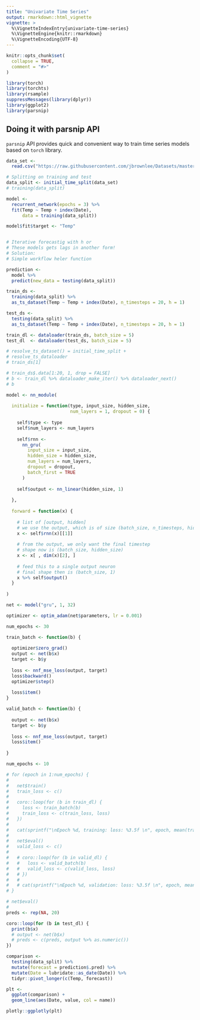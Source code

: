 ```yaml
---
title: "Univariate Time Series"
output: rmarkdown::html_vignette
vignette: >
  %\VignetteIndexEntry{univariate-time-series}
  %\VignetteEngine{knitr::rmarkdown}
  %\VignetteEncoding{UTF-8}
---
```


```r
knitr::opts_chunk$set(
  collapse = TRUE,
  comment = "#>"
)
```

```r
library(torch)
library(torchts)
library(rsample)
suppressMessages(library(dplyr))
library(ggplot2)
library(parsnip)
```

## Doing it with parsnip API

`parsnip` API provides quick and convenient way to train time series models based on `torch` library.

```r
data_set <-
  read.csv("https://raw.githubusercontent.com/jbrownlee/Datasets/master/daily-min-temperatures.csv")

# Splitting on training and test
data_split <- initial_time_split(data_set)
# training(data_split)
```


```r
model <- 
  recurrent_network(epochs = 3) %>% 
  fit(Temp ~ Temp + index(Date), 
      data = training(data_split))

model$fit$target <- "Temp"


# Iterative forecastig with h or 
# These models gets lags in another form!
# Solution: 
# Simple workflow heler function

prediction <- 
  model %>% 
  predict(new_data = testing(data_split))
```


```r
train_ds <- 
  training(data_split) %>% 
  as_ts_dataset(Temp ~ Temp + index(Date), n_timesteps = 20, h = 1)

test_ds <- 
  testing(data_split) %>% 
  as_ts_dataset(Temp ~ Temp + index(Date), n_timesteps = 20, h = 1)

train_dl <- dataloader(train_ds, batch_size = 5)
test_dl  <- dataloader(test_ds, batch_size = 5)
```


```r
# resolve_ts_dataset() = initial_time_split + 
# resolve_ts_dataloader
# train_ds[1]

# train_ds$.data[1:20, 1, drop = FALSE]
# b <- train_dl %>% dataloader_make_iter() %>% dataloader_next()
# b
```

```r
model <- nn_module(
  
  initialize = function(type, input_size, hidden_size, 
                        num_layers = 1, dropout = 0) {
    
    self$type <- type
    self$num_layers <- num_layers
    
    self$rnn <-
      nn_gru(
        input_size = input_size,
        hidden_size = hidden_size,
        num_layers = num_layers,
        dropout = dropout,
        batch_first = TRUE
      )
   
    self$output <- nn_linear(hidden_size, 1)
    
  },
  
  forward = function(x) {
    
    # list of [output, hidden]
    # we use the output, which is of size (batch_size, n_timesteps, hidden_size)
    x <- self$rnn(x)[[1]]
    
    # from the output, we only want the final timestep
    # shape now is (batch_size, hidden_size)
    x <- x[ , dim(x)[2], ]
    
    # feed this to a single output neuron
    # final shape then is (batch_size, 1)
    x %>% self$output() 
  }
  
)

net <- model("gru", 1, 32)
```

```r
optimizer <- optim_adam(net$parameters, lr = 0.001)

num_epochs <- 30

train_batch <- function(b) {
  
  optimizer$zero_grad()
  output <- net(b$x)
  target <- b$y
  
  loss <- nnf_mse_loss(output, target)
  loss$backward()
  optimizer$step()
  
  loss$item()
}

valid_batch <- function(b) {
  
  output <- net(b$x)
  target <- b$y
  
  loss <- nnf_mse_loss(output, target)
  loss$item()
  
}

num_epochs <- 10 

# for (epoch in 1:num_epochs) {
#   
#   net$train()
#   train_loss <- c()
#   
#   coro::loop(for (b in train_dl) {
#     loss <- train_batch(b)
#     train_loss <- c(train_loss, loss)
#   })
#   
#   cat(sprintf("\nEpoch %d, training: loss: %3.5f \n", epoch, mean(train_loss)))
#   
#   net$eval()
#   valid_loss <- c()
#   
#   # coro::loop(for (b in valid_dl) {
#   #   loss <- valid_batch(b)
#   #   valid_loss <- c(valid_loss, loss)
#   # })
#   # 
#   # cat(sprintf("\nEpoch %d, validation: loss: %3.5f \n", epoch, mean(valid_loss)))
# }

```

```r
# net$eval()
# 
preds <- rep(NA, 20)

coro::loop(for (b in test_dl) {
  print(b$x)
  # output <- net(b$x)
  # preds <- c(preds, output %>% as.numeric())
})

```

```r

comparison <-
  testing(data_split) %>%
  mutate(forecast = prediction$.pred) %>%
  mutate(Date = lubridate::as_date(Date)) %>%
  tidyr::pivot_longer(c(Temp, forecast))

plt <-
  ggplot(comparison) +
  geom_line(aes(Date, value, col = name))

plotly::ggplotly(plt)

```


